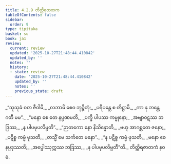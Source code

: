 ```yaml
---
title: 4.2.9 တိတ္တိရဇာတက
tableOfContents: false
sidebar:
  order: 9
type: tipitaka
basket: su
book: ja1
review:
  current: review
  updated: '2025-10-27T21:48:44.410842'
  updated_by: ''
  notes: ''
  history:
  - state: review
    date: '2025-10-27T21:48:44.410842'
    updated_by: ''
    notes: ''
    previous_state: draft
---
```



<ReviewStatus review={frontmatter.review} showDetails={true} />

<HypothesisAnnotation frontmatter={frontmatter} />

<DynamicBreadcrumb />

<Division number="73" book="ja1" e="ch" v="22" p="102">

<Paragraph number="975" type="verses" book="ja1">
_“သုသုခံ ဝတ ဇီဝါမိ,_  
_လဘာမိ စေဝ ဘုဉ္ဇိတုံ;_  
_ပရိပန္ထေ စ တိဋ္ဌာမိ,_  
_ကာ နု ဘန္တေ ဂတီ မမ”._  

</Paragraph>

</Division>
<Division number="74" book="ja1" e="ch" v="22" p="102">

<Paragraph number="976" type="verses" book="ja1">
_“မနော စေ တေ နပ္ပဏမတိ,_  
_ပက္ခိ ပါပဿ ကမ္မုနော;_  
_အဗျာဝဋဿ ဘဒြဿ,_  
_န ပါပမုပလိမ္ပတိ”._  

</Paragraph>

</Division>
<Division number="75" book="ja1" e="ch" v="22" p="102">

<Paragraph number="977" type="verses" book="ja1">
_“ဉာတကော နော နိသိန္နောတိ,_  
_ဗဟု အာဂစ္ဆတေ ဇနော;_  
_ပဋိစ္စ ကမ္မံ ဖုသတိ,_  
_တသ္မိံ မေ သင်္ကတေ မနော”._  

</Paragraph>

</Division>
<Division number="76" book="ja1" e="ch" v="22" p="102">

<Paragraph number="978" type="verses" book="ja1">
_“န ပဋိစ္စ ကမ္မံ ဖုသတိ,_  
_မနော စေ နပ္ပဒုဿတိ;_  
_အပ္ပေါဿုက္ကဿ ဘဒြဿ,_  
_န ပါပမုပလိမ္ပတီ”တိ._  


</Paragraph>
</Division>

<Paragraph number="979" type="center" book="ja1">
တိတ္တိရဇာတကံ နဝမံ.
</Paragraph>